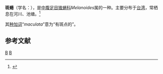 {{Speciesbox
| taxon = Melanoides maculata
| authority = Bruguiere, 1789
}}
'''斑蜷'''（学名：''{{lang|la|Melanoides maculata}}''），是[[中腹足目|中腹足目]][[锥蜷科|锥蜷科]]''Melanoides''属的一种。主要分布于[[台湾|台湾]]，常栖息在河川、池塘。<ref>{{cite web|url=http://shell.sinica.edu.tw/chinese/shellbase_detail.php?science_no=3367|title=国际贝库：斑蜷|publisher=台湾贝类资料库|accessdate=2009-08-11|archive-date=2016-03-04|archive-url=https://web.archive.org/web/20160304125508/http://shell.sinica.edu.tw/chinese/shellbase_detail.php?science_no=3367|dead-url=no}}</ref>

其[[种加词|种加词]]“''maculata''”意为“有斑点的”。

== 参考文献 ==
{{reflist}}
{{Taxonbar|from=Q11080404}}

[[Category:锥蜷科|B]]
[[Category:_1789年描述的动物|B]]


{{生物小作品}}